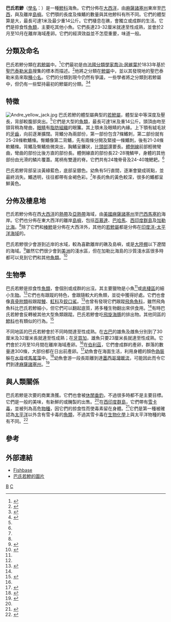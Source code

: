 {{Speciesbox 
| genus = Carangoides
| species = bartholomaei
| image = Carangoides orthogrammus.jpg
| status = LC
| status_system = IUCN3.1
| authority = ([[喬治·居維葉|Cuvier]], 1833)
| synonyms =
*''Caranx bartholomaei''
| range_map = Carangoides bartholomaei distribution.png
| range_map_width = 250px
| range_map_caption = 巴氏若鰺的分佈地
}}

'''巴氏若鰺'''（[[學名|學名]]：''{{lang|la|Carangoides bartholomaei}}''）是一種[[鰺科|鰺科]]海魚。它們分佈在[[大西洋|大西洋]]，由[[麻薩諸塞州|麻薩諸塞州]]東岸至[[巴西|巴西]]，與及離岸[[島嶼|島嶼]]。它們顎的長度及條鰭的數量與其他鰺科有所不同。它們的體型算是大，最長可達1米及最少重14公斤。它們棲息在礁，會獨立或成群的生活。它們是掠食性[[魚類|魚類]]，主要吃其他小魚。它們長達23-32厘米就達至性成熟，並會於2月至10月在離岸海域產卵。它們的經濟效益並不怎麼重要，味道一般。

==分類及命名==
巴氏若鰺分類在[[若鰺屬|若鰺屬]]中。<ref>{{ITIS|ID=bartholomaei|taxon=''Carangoides bartholomaei''|year=2008|date=29 March}}</ref>它們最初是由[[法國|法國]][[分類學|分類學家]][[喬治·居維葉|喬治·居維葉]]於1833年基於[[聖巴泰勒米島|聖巴泰勒米島]]搜集的標本而描述。<ref>{{cite web|last=California Academy of Sciences: Ichthyology|title=''Caranx bartholomaei''|work=Catalog of Fishes|publisher=CAS|date=April 2008|url=http://research.calacademy.org/research/ichthyology/catalog/fishcatget.asp?spid=15371|accessdate=2008-08-03}}{{dead link|date=2017年12月 |bot=InternetArchiveBot |fix-attempted=yes }}</ref>他將之分類在[[鰺屬|鰺屬]]中，並以其發現地的聖巴泰勒米島來取[[種小名|種小名]]。它們的分類到現今仍然有爭議，一些學者將之分類到若鰺屬中，但仍有一些堅持最初的鰺屬的分類。<ref>{{cite book en|last=Nelson|first=J.|coauthors=E. J. Crossman, H. Espinosa-Pérez, L. T. Findley, C. R. Gilbert, R. N. Lea & J. D. Williams|title=Common and scientific names of fishes from the United States, Canada, and Mexico|edition=Sixth Edition|publisher=American Fisheries Society|date=2004|location=Bethesda, Maryland|pages=1–386}}</ref><ref name="FAO">{{cite book en|last=Carpenter|first=K.E. (ed.)|title=The living marine resources of the Western Central Atlantic. Volume 3: Bony fishes part 2 (Opistognathidae to Molidae), sea turtles and marine mammals|series= FAO Species Identification Guide for Fishery Purposes and American Society of Ichthyologists and Herpetologists Special Publication No. 5|publisher=FAO|date=2002|location=Rome|url=ftp://ftp.fao.org/docrep/fao/009/y4162e/y4162e00.pdf|id=ISBN 92-5-104827-4|page=1438 }}</ref>

==特徵==
[[Image:Andre_yellow_jack.jpg|thumb]]
巴氏若鰺的體型屬典型的[[若鰺屬|若鰺屬]]，體型呈中等深度及壓長，背部較腹部突出。<ref name="FAO"/>它們是大型的[[魚類|魚類]]，最長可達1米及重14公斤。頭頂由吻至頸背稍為彎曲，[[眼睛|眼睛]]有[[脂肪組織|脂肪組織]]的眼簾。其上顎未及眼睛的內緣。上下顎有絨毛狀的[[牙齒|牙齒]]，向前逐漸擴闊。背鰭分為兩部份，第一部份包含7條鰭刺，第二部份就有25-28條軟鰭條。臀鰭像第二背鰭，先有兩條分開及緊接一條鰭刺，後有21-24條軟鰭條。背鰭及臀鰭些微突出，胸鰭呈鐮狀，比[[頭部|頭部]]還要長。[[體側線|體側線]]前部輕微彎曲，彎曲的部份比後方直的部份長。體側線直的部份長22-28塊鱗甲，身體的其他部份由光滑的鱗片覆蓋。尾柄有雙邊的脊。它們共有24塊脊骨及24-40塊鰓耙。<ref name="FAO"/>

巴氏若鰺背部呈淡黃綠藍色，底部呈銀色。幼魚有5行直間，逐漸會變成斑點，並最終消失。鰭透明，往往都帶有金褐色彩。<ref name="FAO"/>年長的魚的黃色較深，很多的鰭都呈鮮黃色。

==分佈及棲息地==
巴氏若鰺分佈在西[[大西洋|大西洋]]的[[熱帶|熱帶]]及[[亞熱帶|亞熱帶]]海域，由[[美國|美國]][[麻薩諸塞州|麻薩諸塞州]]至[[巴西|巴西]][[馬塞約|馬塞約]]海岸。它們也分佈在東大西洋的離岸[[島嶼|島嶼]]，包括[[百慕達|百慕達]]、[[巴哈馬|巴哈馬]]、[[西印度群島|西印度群島]]及[[加勒比海|加勒比海]]。<ref name="FAO"/>除了它們和[[棒鰺|棒鰺]]是分佈在大西洋外，其他的[[若鰺屬|若鰺屬]]都是分佈在[[印度洋-太平洋海域|印度洋-太平洋海域]]的。

巴氏若鰺很少會游到近岸的水域，較為喜歡離岸的礁及島嶼，或是[[大陸棚|大陸棚]]以下遼闊的海域。<ref name="Fishbase">{{FishBase_species|genus=Carangoides|species=bartholomaei|year=2006|month=06}}</ref>雖然它們很少會到[[美洲|美洲]]的淺水區，但在加勒比海島的沙質淺水區很多時都可以見到它們和其他[[魚類|魚類]]。<ref name="zoobenth">{{cite journal en|last=Sazima|first=Cristina|coauthors=Alice Grossman|title=A non-digging zoobenthivorous fish attracts two opportunistic predatory fish associates|journal=Neotropical Ichthyology|volume=3|issue=3|pages=445–8|date=2005|url=http://www.scielo.br/pdf/ni/v3n3/v3n3a14.pdf|issn=1679-6225|accessdate=2008-08-04|archive-date=2012-10-04|archive-url=https://web.archive.org/web/20121004050841/http://www.scielo.br/pdf/ni/v3n3/v3n3a14.pdf|dead-url=no}}</ref>

==生物學==
巴氏若鰺是掠食性[[魚類|魚類]]，會個別或成群的出沒。其主要獵物是小魚<ref name="Fishbase"/>或[[底棲區|底棲區]]的細小[[生物|生物]]。<ref name="zoobenth"/>它們也有跟蹤的特色，會跟隨較大的魚類，並從中獲得好處。它們也會像[[真骨附類|真骨附類]]般跟蹤[[鰻|鰻]]、[[魟科|魟科]]及[[鉸口鯊|鉸口鯊]]。<ref>{{cite journal en|last=Sazima|first=Cristina|coauthors=Joao Paulo Krajewski, Roberta M. Bonaldo & Ivan Sazima|title=Nuclear-follower foraging associations of reef fishes and other animals at an oceanic archipelago|journal=Environmental Biology of Fishes|volume=80|issue=4|pages=351–61|date=2006|doi=10.1007/s10641-006-9123-3|accessdate=2008-08-04}}</ref>也曾有發現它們跟蹤[[飛角魚科|飛角魚科]]，雖然飛角魚科比巴氏若鰺細小，但它們可以翻起底質，將多種生物翻出來供食用。<ref name="zoobenth"/>有時巴氏若鰺會反轉被其他大型魚類跟蹤。巴氏若鰺會吃[[飛旋海豚|飛旋海豚]]的排出物。其他同區的[[鰺科|鰺科]]也有類似的行為。<ref>{{cite journal en|last=Sazima|first=Ivan|coauthors=Cristina Sazima & José Martins da Silva-Jr|title=Fishes associated with spinner dolphins at Fernando de Noronha Archipelago, tropical Western Atlantic: an update and overview|journal=Neotropical Ichthyology|volume=4|issue=4|pages=451–5|date=2006|url=http://www.scielo.br/pdf/ni/v4n4/a09v4n4.pdf|issn=1679-6225|accessdate=2008-08-04|archive-date=2016-01-23|archive-url=https://web.archive.org/web/20160123014136/http://www.scielo.br/pdf/ni/v4n4/a09v4n4.pdf|dead-url=no}}</ref>

不同地區的巴氏若鰺會於不同時間達至性成熟。在[[古巴|古巴]]的雄魚及雌魚分別到了30厘米及32厘米長就達至性成熟；在[[牙買加|牙買加]]，雄魚只要23厘米長就達至性成熟。它們會於2月至10月間在離岸海域產卵。<ref name="Fishbase"/>在[[伯利茲|伯利茲]]，它們會成群的產卵，群落的數量達300條，大部份都在日出前產卵。<ref>{{cite journal en|last=Graham|first=Rachel T.|coauthors=Daniel W. Castellanos|title=Courtship and spawning behaviors of carangid species in Belize|journal=Fishery Bulletin|volume=103|issue=2|pages=426–32|date=2005|url=http://fishbull.noaa.gov/1032/graham.pdf|accessdate=2008-08-04|archive-date=2016-12-21|archive-url=https://web.archive.org/web/20161221082304/http://fishbull.noaa.gov/1032/graham.pdf|dead-url=no}}</ref>幼魚會在海面生活，利用身體的顏色[[偽裝|偽裝]]躲在[[水母|水母]]或[[馬尾藻|馬尾藻]]中。<ref>{{cite journal en|last=Nichols|first=J. T.|title=''Caranx bartholomaei'' and ''ruber'' Compared|journal=Copeia|volume=81|pages=28–9|date=1920|url=http://www.jstor.org/stable/1435929|accessdate=2008-08-04|archive-date=2020-07-27|archive-url=https://web.archive.org/web/20200727005020/https://www.jstor.org/stable/1435929|dead-url=no}}</ref>幼魚會游一段長距離到達[[墨西哥灣暖流|墨西哥灣暖流]]，可能因此而令它們到達[[麻薩諸塞州|麻薩諸塞州]]。<ref>{{cite journal en|last=Nichols|first=J.T.|title=Young Carangin Fishes Drifted by the Gulf Stream|journal=Copeia|volume=1934|issue=1|pages=46|date=1934|accessdate=2008-08-04|doi=10.2307/1436444}}</ref>

==與人類關係==
巴氏若鰺是次要的商業漁獲。它們也會被[[休閒垂釣|休閒垂釣]]，不過很多時都不是主要目標。它們是一般的美味，有新鮮的或醃製的出售。<ref name="FAO"/>在[[西印度群島|西印度群島]]，它們帶有[[雪卡毒|雪卡毒]]，並被列為高危[[物種|物種]]，因它們的掠食性而使毒素留在身體。<ref>{{cite journal en|last=Bourdeau|first=P.|title=Ciguatoxic fish in the French West Indies|journal=Bulletin de la Societe de Pathologie Exotique|volume=85|issue=5|pages=415–8|date=1992|issn=0037-9085|accessdate=2008-08-04|pmid=1364103}}</ref>它們是第一種被確認為[[太平洋|太平洋]]以外含有雪卡毒的[[魚類|魚類]]，不過其雪卡毒在[[生物化學|生物化學]]上與太平洋物種的略有不同。<ref>{{cite journal en|last=Vernoux|first=Jean-Paul|coauthors=Martine Gaign, Najib Riyeche, Fouzia Tagmouti, Louis Philippe Magras & Jean Nolen|title=Mise en évidence d'une toxine liposoluble de type ciguatérique chez ''Caranx bartholomaei'' pêché aux Antilles françaises|journal=Biochimie|volume=64|issue=10|pages=933–9|date=1982|doi=10.1016/S0300-9084(82)80356-8|accessdate=2008-08-04|pmid=6817824}}</ref>

==參考==
{{Reflist}}

==外部連結==
* [http://www.fishbase.org/Summary/SpeciesSummary.php?id=1913 Fishbase] {{Wayback|url=http://www.fishbase.org/Summary/SpeciesSummary.php?id=1913 |date=20110604150518 }}
* [http://www.thejump.net/id/yellow-jack.htm 巴氏若鰺的圖片] {{Wayback|url=http://www.thejump.net/id/yellow-jack.htm |date=20190328180115 }}
{{Taxonbar|from=Q1995094}}

[[Category:若鰺屬|B]]
[[Category:1833年描述的鱼类|C]]